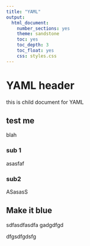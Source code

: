 ```yaml
---
title: "YAML"
output:
  html_document:
    number_sections: yes
    theme: sandstone
    toc: yes
    toc_depth: 3
    toc_float: yes
    css: styles.css
---
```


# YAML header
this is child document for YAML

## test me {.tabset .tabset-fade .tabset-pills}
blah

### sub 1
asasfaf

### sub2
ASasasS

## Make it blue {#nextsteps}
sdfasdfasdfa
gadgdfgd

dfgsdfgdsfg


